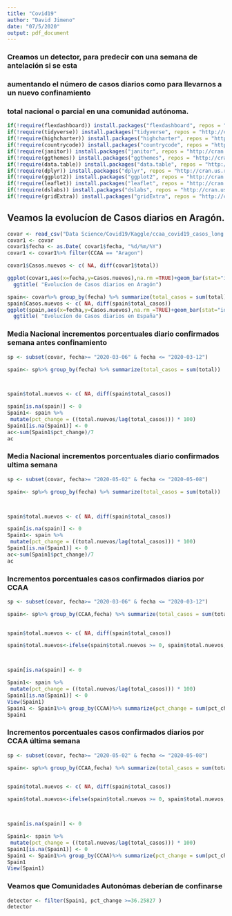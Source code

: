 ---
title: "Covid19"
author: "David Jimeno"
date: "07/5/2020"
output: pdf_document
---




### Creamos un detector, para predecir con una semana de antelación si se esta 
### aumentando el número de casos diarios como para llevarnos a un nuevo confinamiento
### total nacional o parcial en una comunidad autónoma.

```{r setup, include=FALSE}
if(!require(flexdashboard)) install.packages("flexdashboard", repos = "http://cran.us.r-project.org")
if(!require(tidyverse)) install.packages("tidyverse", repos = "http://cran.us.r-project.org")
if(!require(highcharter)) install.packages("highcharter", repos = "http://cran.us.r-project.org")
if(!require(countrycode)) install.packages("countrycode", repos = "http://cran.us.r-project.org")
if(!require(janitor)) install.packages("janitor", repos = "http://cran.us.r-project.org")
if(!require(ggthemes)) install.packages("ggthemes", repos = "http://cran.us.r-project.org")
if(!require(data.table)) install.packages("data.table", repos = "http://cran.us.r-project.org")
if(!require(dplyr)) install.packages("dplyr", repos = "http://cran.us.r-project.org")
if(!require(ggplot2)) install.packages("ggplot2", repos = "http://cran.us.r-project.org")
if(!require(leaflet)) install.packages("leaflet", repos = "http://cran.us.r-project.org")
if(!require(dslabs)) install.packages("dslabs", repos = "http://cran.us.r-project.org")
if(!require(gridExtra)) install.packages("gridExtra", repos = "http://cran.us.r-project.org")
```

## Veamos la evolucíon de Casos diarios en Aragón.
```{r global, warning=FALSE, include=FALSE}
covar <- read_csv("Data Science/Covid19/Kaggle/ccaa_covid19_casos_long.csv")
covar1 <- covar
covar1$fecha <- as.Date( covar1$fecha, "%d/%m/%Y")
covar1 <- covar1%>% filter(CCAA == "Aragon") 

covar1$Casos.nuevos <- c( NA, diff(covar1$total))

```


```{r fallecidos diarios en Aragón, warning=FALSE}
ggplot(covar1,aes(x=fecha,y=Casos.nuevos),na.rm =TRUE)+geom_bar(stat="identity", position="dodge")+theme_tufte()+
  ggtitle( "Evolucíon de Casos diarios en Aragón")
```
```{r Media incrementos confirmados semana antes confinamiento, warning=FALSE}
spain<- covar%>% group_by(fecha) %>% summarize(total_casos = sum(total))
spain$Casos.nuevos <- c( NA, diff(spain$total_casos))
ggplot(spain,aes(x=fecha,y=Casos.nuevos),na.rm =TRUE)+geom_bar(stat="identity", position="dodge")+theme_tufte()+
  ggtitle( "Evolucíon de Casos diarios en España")
```

### Media Nacional incrementos porcentuales diario confirmados semana antes confinamiento
```{r Media incrementos confirmados semana ultima semana, warning=FALSE}

sp <- subset(covar, fecha>= "2020-03-06" & fecha <= "2020-03-12")

spain<- sp%>% group_by(fecha) %>% summarize(total_casos = sum(total))



spain$total.nuevos <- c( NA, diff(spain$total_casos))

spain[is.na(spain)] <- 0
Spain1<- spain %>% 
 mutate(pct_change = ((total.nuevos/lag(total_casos))) * 100)
Spain1[is.na(Spain1)] <- 0
ac<-sum(Spain1$pct_change)/7
ac
```
### Media Nacional incrementos porcentuales diario confirmados ultima semana 
```{r Media incrementos confirmados ultima semana, warning=FALSE}
sp <- subset(covar, fecha>= "2020-05-02" & fecha <= "2020-05-08")

spain<- sp%>% group_by(fecha) %>% summarize(total_casos = sum(total))



spain$total.nuevos <- c( NA, diff(spain$total_casos))

spain[is.na(spain)] <- 0
Spain1<- spain %>% 
 mutate(pct_change = ((total.nuevos/lag(total_casos))) * 100)
Spain1[is.na(Spain1)] <- 0
ac<-sum(Spain1$pct_change)/7
ac

```

### Incrementos porcentuales casos confirmados diarios por CCAA

```{r Spain2.1.0, warning=FALSE}

sp <- subset(covar, fecha>= "2020-03-06" & fecha <= "2020-03-12")

spain<- sp%>% group_by(CCAA,fecha) %>% summarize(total_casos = sum(total))

 
spain$total.nuevos <- c( NA, diff(spain$total_casos))

spain$total.nuevos<-ifelse(spain$total.nuevos >= 0, spain$total.nuevos, 0)



spain[is.na(spain)] <- 0

Spain1<- spain %>% 
 mutate(pct_change = ((total.nuevos/lag(total_casos))) * 100)
Spain1[is.na(Spain1)] <- 0
View(Spain1)
Spain1 <- Spain1%>% group_by(CCAA)%>% summarize(pct_change = sum(pct_change/7))
Spain1

```


### Incrementos porcentuales casos confirmados diarios por CCAA última semana

```{r Spain2.2.0, warning=FALSE}

sp <- subset(covar, fecha>= "2020-05-02" & fecha <= "2020-05-08")

spain<- sp%>% group_by(CCAA,fecha) %>% summarize(total_casos = sum(total))

 
spain$total.nuevos <- c( NA, diff(spain$total_casos))

spain$total.nuevos<-ifelse(spain$total.nuevos >= 0, spain$total.nuevos, 0)



spain[is.na(spain)] <- 0

Spain1<- spain %>% 
 mutate(pct_change = ((total.nuevos/lag(total_casos))) * 100)
Spain1[is.na(Spain1)] <- 0
Spain1 <- Spain1%>% group_by(CCAA)%>% summarize(pct_change = sum(pct_change/7))
Spain1
View(Spain1)
```
### Veamos que Comunidades Autonómas deberían de confinarse

```{r detector de CCAA, warning=FALSE}
detector <- filter(Spain1, pct_change >=36.25827 )
detector

```
